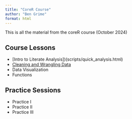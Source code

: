 ```yaml
---
title: "CoreR Course"
author: "Ben Grime"
format: html
---
```


This is all the material from the coreR course (October 2024)

## Course Lessons
- [Intro to Literate Analysis])(scripts/quick_analysis.html)
- [Cleaning and Wrangling Data](scripts/cleaning_and_wrangling.html)
- Data Visualization
- Functions

## Practice Sessions
- Practice I
- Practice II
- Practice III